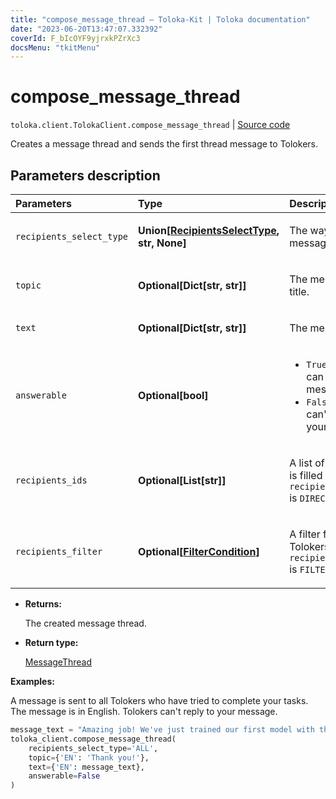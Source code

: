```yaml
---
title: "compose_message_thread — Toloka-Kit | Toloka documentation"
date: "2023-06-20T13:47:07.332392"
coverId: F_bIcOYF9yjrxkPZrXc3
docsMenu: "tkitMenu"
---
```


# compose_message_thread

`toloka.client.TolokaClient.compose_message_thread` | [Source code](https://github.com/Toloka/toloka-kit/blob/v1.2.0/src/client/__init__.py#L985)

Creates a message thread and sends the first thread message to Tolokers.

## Parameters description

| Parameters | Type | Description |
| :----------| :----| :-----------|
`recipients_select_type`|**Union\[[RecipientsSelectType](/docs/toloka-kit/reference/toloka.client.message_thread.RecipientsSelectType), str, None\]**|<p>The way of specifying message recipients.</p>
`topic`|**Optional\[Dict\[str, str\]\]**|<p>The message thread title.</p>
`text`|**Optional\[Dict\[str, str\]\]**|<p>The message text.</p>
`answerable`|**Optional\[bool\]**|<ul> <li>`True` — Tolokers can respond to your messages.</li> <li>`False` — Tolokers can't respond to your messages.</li> </ul>
`recipients_ids`|**Optional\[List\[str\]\]**|<p>A list of Toloker IDs. It is filled if `recipients_select_type` is `DIRECT`.</p>
`recipients_filter`|**Optional\[[FilterCondition](/docs/toloka-kit/reference/toloka.client.filter.FilterCondition)\]**|<p>A filter for selecting Tolokers. It is set if `recipients_select_type` is `FILTER`.</p>

* **Returns:**

  The created message thread.

* **Return type:**

  [MessageThread](/docs/toloka-kit/reference/toloka.client.message_thread.MessageThread)

**Examples:**

A message is sent to all Tolokers who have tried to complete your tasks.
The message is in English. Tolokers can't reply to your message.

```python
message_text = "Amazing job! We've just trained our first model with the data you prepared for us. Thank you!"
toloka_client.compose_message_thread(
    recipients_select_type='ALL',
    topic={'EN': 'Thank you!'},
    text={'EN': message_text},
    answerable=False
)
```